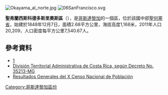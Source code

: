 [[Image:Okayama_al_norte.jpg|right]]
[[Image:06SanFrancisco.svg|thumb]]

'''聖弗蘭西斯科德多斯里奧斯區'''（{{lang-es|San Francisco de Dos Ríos}}），是[[哥斯達黎加|哥斯達黎加]]的一個區，位於該國中部[[聖何塞省_(哥斯達黎加)|聖何塞省]]，始建於1848年12月7日，面積2.68平方公里，海拔高度1,168米，2011年人口20,209，人口密度每平方公里7,540.67人。

==參考資料==
*[https://web.archive.org/web/20150416045518/https://www.msj.go.cr/informacion_ciudadana/SitePages/san_francisco.aspx]
*[https://web.archive.org/web/20150802162747/http://www.ifam.go.cr/PaginaIFAM/ifams/Descargas/CDI/Legal/Divisi%C3%B3n%20Territorial%20CR%20%20Publicado%20en%20La%20Gaceta%2026%20mayo%202009.pdf División Territorial Administrativa de Costa Rica, según Decreto No. 35213-MG]
*[https://web.archive.org/web/20160304071303/http://www.inec.go.cr/A/MS/Censos/Censo%202011/Cifras%20preliminares/15.%20Resultados%20Generales%20Censo%202011.pdf Resultados Generales del X Censo Nacional de Población]

{{CostaRica-geo-stub}}
[[Category:哥斯達黎加區份|Category:哥斯達黎加區份]]